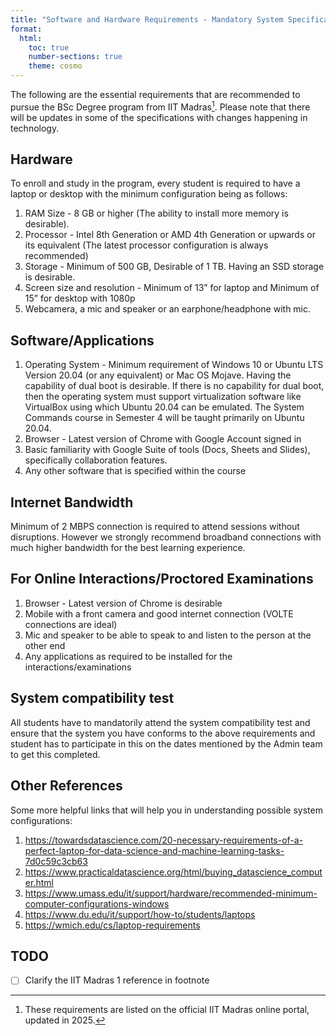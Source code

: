 ```yaml
---
title: "Software and Hardware Requirements - Mandatory System Specifications"
format:
  html:
    toc: true
    number-sections: true
    theme: cosmo
---
```




The following are the essential requirements that are recommended to pursue the BSc Degree program from IIT Madras[^1]. Please note that there will be updates in some of the specifications with changes happening in technology.  

## Hardware

To enroll and study in the program, every student is required to have a laptop or desktop with the minimum configuration being as follows: 

1. RAM Size \- 8 GB or higher (The ability to install more memory is desirable).  
2. Processor \- Intel 8th Generation or AMD 4th Generation or upwards or its equivalent (The latest processor configuration is always recommended)   
3. Storage \- Minimum of 500 GB, Desirable of 1 TB. Having an SSD storage is desirable.  
4. Screen size and resolution \- Minimum of 13” for laptop and Minimum of 15” for desktop with 1080p  
5. Webcamera, a mic and speaker or an earphone/headphone with mic.

## Software/Applications

1. Operating System \- Minimum requirement of Windows 10 or Ubuntu LTS Version 20.04 (or any equivalent) or Mac OS Mojave. Having the capability of dual boot is desirable. If there is no capability for dual boot, then the operating system must support virtualization software like VirtualBox using which Ubuntu 20.04 can be emulated. The System Commands course in Semester 4 will be taught primarily on Ubuntu 20.04.  
2. Browser \- Latest version of Chrome with Google Account signed in  
3. Basic familiarity with Google Suite of tools (Docs, Sheets and Slides), specifically collaboration features.  
4. Any other software that is specified within the course 

## Internet Bandwidth 

Minimum of 2 MBPS connection is required to attend sessions without disruptions. However we strongly recommend broadband connections with much higher bandwidth for the best learning experience. 

## For Online Interactions/Proctored Examinations

1. Browser \- Latest version of Chrome is desirable  
2. Mobile with a front camera and good internet connection (VOLTE connections are ideal)  
3. Mic and speaker to be able to speak to and listen to the person at the other end  
4. Any applications as required to be installed for the interactions/examinations

## System compatibility test 

All students have to mandatorily attend the system compatibility test and ensure that the system you have conforms to the above requirements and student has to participate in this on the dates mentioned by the Admin team to get this completed.

## Other References 

Some more helpful links that will help you in understanding possible system configurations:

1. [https://towardsdatascience.com/20-necessary-requirements-of-a-perfect-laptop-for-data-science-and-machine-learning-tasks-7d0c59c3cb63](https://towardsdatascience.com/20-necessary-requirements-of-a-perfect-laptop-for-data-science-and-machine-learning-tasks-7d0c59c3cb63)  
2. [https://www.practicaldatascience.org/html/buying\_datascience\_computer.html](https://www.practicaldatascience.org/html/buying_datascience_computer.html)  
3. [https://www.umass.edu/it/support/hardware/recommended-minimum-computer-configurations-windows](https://www.umass.edu/it/support/hardware/recommended-minimum-computer-configurations-windows)  
4. [https://www.du.edu/it/support/how-to/students/laptops](https://www.du.edu/it/support/how-to/students/laptops)  
5. [https://wmich.edu/cs/laptop-requirements](https://wmich.edu/cs/laptop-requirements)  

## TODO

- [ ] Clarify the IIT Madras 1 reference in footnote

[^1]: These requirements are listed on the official IIT Madras online portal, updated in 2025. 

